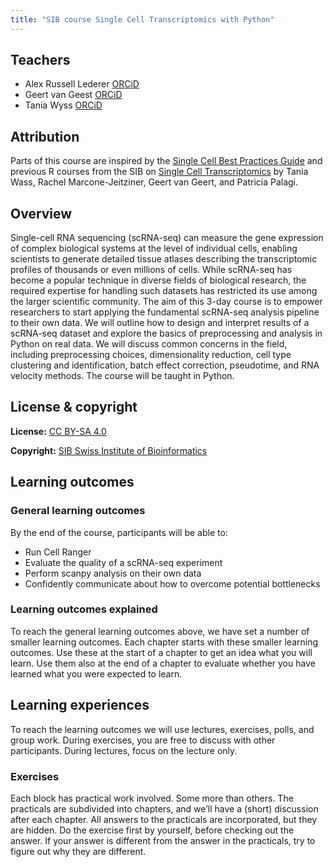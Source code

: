 ```yaml
---
title: "SIB course Single Cell Transcriptomics with Python"
---
```


## Teachers

- Alex Russell Lederer [ORCiD](https://orcid.org/0000-0001-6381-5088)
- Geert van Geest [ORCiD](https://orcid.org/0000-0002-1561-078X)
- Tania Wyss [ORCiD](https://orcid.org/0000-0003-2641-0895)

## Attribution

Parts of this course are inspired by the [Single Cell Best Practices Guide](https://www.sc-best-practices.org/preamble.html) and previous R courses from the SIB on [Single Cell Transcriptomics](https://sib-swiss.github.io/single-cell-training/) by Tania Wass, Rachel Marcone-Jeitziner, Geert van Geert, and Patricia Palagi.

## Overview
Single-cell RNA sequencing (scRNA-seq) can measure the gene expression of complex biological systems at the level of individual cells, enabling scientists to generate detailed tissue atlases describing the transcriptomic profiles of thousands or even millions of cells. While scRNA-seq has become a popular technique in diverse fields of biological research, the required expertise for handling such datasets has restricted its use among the larger scientific community. The aim of this 3-day course is to empower researchers to start applying the fundamental scRNA-seq analysis pipeline to their own data. We will outline how to design and interpret results of a scRNA-seq dataset and explore the basics of preprocessing and analysis in Python on real data. We will discuss common concerns in the field, including preprocessing choices, dimensionality reduction, cell type clustering and identification, batch effect correction, pseudotime, and RNA velocity methods. The course will be taught in Python.

## License & copyright

**License:** [CC BY-SA 4.0](https://github.com/sib-swiss/single-cell-training/blob/master/LICENSE.md)

**Copyright:** [SIB Swiss Institute of Bioinformatics](https://www.sib.swiss/)

## Learning outcomes

### General learning outcomes

By the end of the course, participants will be able to: 

- Run Cell Ranger
- Evaluate the quality of a scRNA-seq experiment
- Perform scanpy analysis on their own data
- Confidently communicate about how to overcome potential bottlenecks

### Learning outcomes explained

To reach the general learning outcomes above, we have set a number of smaller learning outcomes. Each chapter starts with these smaller learning outcomes. Use these at the start of a chapter to get an idea what you will learn. Use them also at the end of a chapter to evaluate whether you have learned what you were expected to learn.

## Learning experiences

To reach the learning outcomes we will use lectures, exercises, polls, and group work. During exercises, you are free to discuss with other participants. During lectures, focus on the lecture only.

### Exercises

Each block has practical work involved. Some more than others. The practicals are subdivided into chapters, and we'll have a (short) discussion after each chapter. All answers to the practicals are incorporated, but they are hidden. Do the exercise first by yourself, before checking out the answer. If your answer is different from the answer in the practicals, try to figure out why they are different.